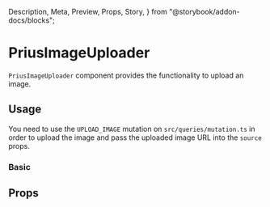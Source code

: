   Description,
  Meta,
  Preview,
  Props,
  Story,
} from "@storybook/addon-docs/blocks";


<Meta
  component={PriusImageUploader}
  id="Components|PriusImageUploader"
  title="Components|PriusImageUploader"
/>

# PriusImageUploader

`PriusImageUploader` component provides the functionality to upload an image.

## Usage

You need to use the `UPLOAD_IMAGE` mutation on `src/queries/mutation.ts` in order to upload the image and pass the uploaded image URL into the `source` props.

### Basic

<Preview>
  <Story name="Basic">
    <PriusImageUploader source={""} altText={"Images"} />
  </Story>
</Preview>

## Props

<Props of={PriusImageUploader} />
